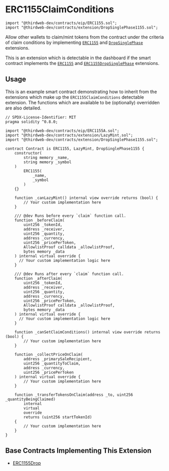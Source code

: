 
# ERC1155ClaimConditions

```solidity
import "@thirdweb-dev/contracts/eip/ERC1155.sol";
import "@thirdweb-dev/contracts/extension/DropSinglePhase1155.sol";
```

Allow other wallets to claim/mint tokens from the contract under the criteria of claim conditions by
implementing [`ERC1155`](/solidity/extensions/erc1155) and [`DropSinglePhase`](/solidity/extensions/dropsinglephase) extensions.

This is an extension which is detectable in the dashboard if the smart contract implements the
[`ERC1155`](/solidity/extensions/erc1155) and [`ERC1155DropSinglePhase`](/solidity/extensions/erc1155dropsinglephase) extensions.

<GithubButtonLink href="https://github.com/thirdweb-dev/contracts/blob/main/contracts/extension/DropSinglePhase1155.sol" />

## Usage

This is an example smart contract demonstrating how to inherit from the extensions which make up the `ERC1155ClaimConditions` detectable extension.
The functions which are available to be (optionally) overridden are also detailed.

```solidity
// SPDX-License-Identifier: MIT
pragma solidity ^0.8.0;

import "@thirdweb-dev/contracts/eip/ERC1155A.sol";
import "@thirdweb-dev/contracts/extension/LazyMint.sol";
import "@thirdweb-dev/contracts/extension/DropSinglePhase1155.sol";

contract Contract is ERC1155, LazyMint, DropSinglePhase1155 {
    constructor(
        string memory _name,
        string memory _symbol
    )
        ERC1155(
            _name,
            _symbol
        )
    {}

    function _canLazyMint() internal view override returns (bool) {
        // Your custom implementation here
    }

    /// @dev Runs before every `claim` function call.
    function _beforeClaim(
        uint256 _tokenId,
        address _receiver,
        uint256 _quantity,
        address _currency,
        uint256 _pricePerToken,
        AllowlistProof calldata _allowlistProof,
        bytes memory _data
    ) internal virtual override {
      // Your custom implementation logic here
    }

    /// @dev Runs after every `claim` function call.
    function _afterClaim(
        uint256 _tokenId,
        address _receiver,
        uint256 _quantity,
        address _currency,
        uint256 _pricePerToken,
        AllowlistProof calldata _allowlistProof,
        bytes memory _data
    ) internal virtual override {
      // Your custom implementation logic here
    }

    function _canSetClaimConditions() internal view override returns (bool) {
        // Your custom implementation here
    }

    function _collectPriceOnClaim(
        address _primarySaleRecipient,
        uint256 _quantityToClaim,
        address _currency,
        uint256 _pricePerToken
    ) internal virtual override {
        // Your custom implementation here
    }

    function _transferTokensOnClaim(address _to, uint256 _quantityBeingClaimed)
        internal
        virtual
        override
        returns (uint256 startTokenId)
    {
        // Your custom implementation here
    }
}
```

## Base Contracts Implementing This Extension

- [ERC1155Drop](/solidity/base-contracts/erc1155drop)
